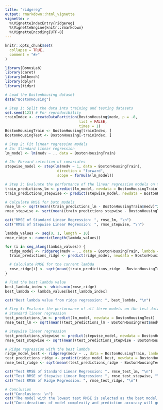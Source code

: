 ```yaml
---
title: "ridgereg"
output: rmarkdown::html_vignette
vignette: >
  %\VignetteIndexEntry{ridgereg}
  %\VignetteEngine{knitr::rmarkdown}
  %\VignetteEncoding{UTF-8}
---
```


```r
knitr::opts_chunk$set(
  collapse = TRUE,
  comment = "#>"
)
```

```r
library(BonusLab)
library(caret)
library(mlbench)
library(dplyr)
library(tidyr)

# Load the BostonHousing dataset
data("BostonHousing")
```

```r
# Step 1: Split the data into training and testing datasets
set.seed(123) # For reproducibility
trainIndex <- createDataPartition(BostonHousing$medv, p = .8, 
                                  list = FALSE, 
                                  times = 1)
BostonHousingTrain <- BostonHousing[trainIndex, ]
BostonHousingTest <- BostonHousing[-trainIndex, ]
```

```r
# Step 2: Fit linear regression models
# 2a: Standard linear regression
lm_model <- lm(medv ~ ., data = BostonHousingTrain)

# 2b: Forward selection of covariates
stepwise_model <- step(lm(medv ~ 1, data = BostonHousingTrain), 
                        direction = "forward", 
                        scope = formula(lm_model))
```

```r
# Step 3: Evaluate the performance of the linear regression models on the training dataset
train_predictions_lm <- predict(lm_model, newdata = BostonHousingTrain)
train_predictions_stepwise <- predict(stepwise_model, newdata = BostonHousingTrain)

# Calculate RMSE for both models
rmse_lm <- sqrt(mean((train_predictions_lm - BostonHousingTrain$medv)^2))
rmse_stepwise <- sqrt(mean((train_predictions_stepwise - BostonHousingTrain$medv)^2))

cat("RMSE of Standard Linear Regression: ", rmse_lm, "\n")
cat("RMSE of Stepwise Linear Regression: ", rmse_stepwise, "\n")
```


```r
lambda_values <- seq(0, 1, length = 10)
rmse_ridge <- numeric(length(lambda_values))

for (i in seq_along(lambda_values)) {
  ridge_model <- ridgereg(medv ~ ., data = BostonHousingTrain, lambda = lambda_values[i])
  train_predictions_ridge <- predict(ridge_model, newdata = BostonHousingTrain)

  # Calculate RMSE for the current lambda
  rmse_ridge[i] <- sqrt(mean((train_predictions_ridge - BostonHousingTrain$medv)^2))
}
```

```r
# Find the best lambda value
best_lambda_index <- which.min(rmse_ridge)
best_lambda <- lambda_values[best_lambda_index]

cat("Best lambda value from ridge regression: ", best_lambda, "\n")
```

```r
# Step 5: Evaluate the performance of all three models on the test dataset
# Standard linear regression
test_predictions_lm <- predict(lm_model, newdata = BostonHousingTest)
rmse_test_lm <- sqrt(mean((test_predictions_lm - BostonHousingTest$medv)^2))

# Stepwise linear regression
test_predictions_stepwise <- predict(stepwise_model, newdata = BostonHousingTest)
rmse_test_stepwise <- sqrt(mean((test_predictions_stepwise - BostonHousingTest$medv)^2))

# Ridge regression with the best lambda
ridge_model_best <- ridgereg(medv ~ ., data = BostonHousingTrain, lambda = best_lambda)
test_predictions_ridge <- predict(ridge_model_best, newdata = BostonHousingTest)
rmse_test_ridge <- sqrt(mean((test_predictions_ridge - BostonHousingTest$medv)^2))

cat("Test RMSE of Standard Linear Regression: ", rmse_test_lm, "\n")
cat("Test RMSE of Stepwise Linear Regression: ", rmse_test_stepwise, "\n")
cat("Test RMSE of Ridge Regression: ", rmse_test_ridge, "\n")

# Conclusion
cat("Conclusions: \n")
cat("The model with the lowest test RMSE is selected as the best model for prediction on the BostonHousing dataset. \n")
cat("Considerations of model complexity and prediction accuracy will guide the choice of model in practice. \n")
```